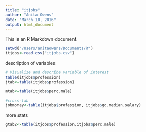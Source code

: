 ```yaml
---
title: "itjobs"
author: "Anita Owens"
date: "March 10, 2016"
output: html_document
---
```


This is an R Markdown document.
```r
setwd("/Users/anitaowens/Documents/R")
itjobs<-read.csv("itjobs.csv")
```
description of variables
```r
# Visualize and describe variable of interest
table(itjobs$profession)
jtab<-table(itjobs$profession)

mtab<-table(itjobs$perc.male)

#cross-tab
jobmoney<-table(itjobs$profession, itjobs$gd.median.salary)
```
more stats
```r
gtab2<-table(itjobs$profession,itjobs$perc.male)



```


